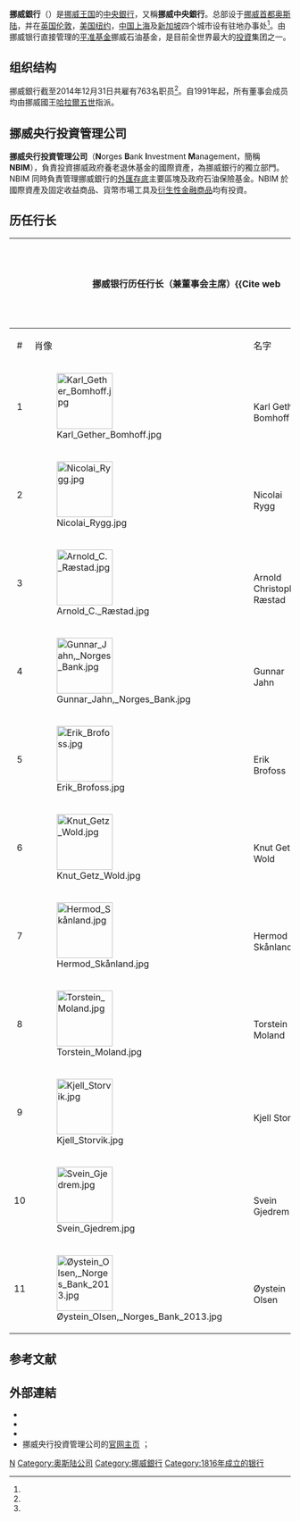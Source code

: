 
{{Infobox Central bank
|bank_name_in_local = Norges Bank<small>{{no icon}}</small>
|image_1 = Norges Bank logo.svg
|image_title_1 = 行徽
|image_2 = Norges Bank Kirkegata.jpg
|image_title_2 = 总部大楼
|headquarters = {{flag|Norway}} [[奥斯陆|奥斯陆]]<ref name="lianxidizsshiyy">{{Cite web |url =http://www.norges-bank.no/en/contact/ |title =CONTACT （Noregs Bank） |author = |date = |publisher ='''''Noregs Bank''''' |language =en |accessdate =2015-05-20 |quote = |archive-date =2020-12-26 |archive-url =https://web.archive.org/web/20201226194712/https://www.norges-bank.no/en/contact/ |dead-url =no }}</ref>
| coordinates    ={{coord|59|54|31.07|N|10|44|36.66|E|region:NO_type:landmark|display=inline,title}}
|established = 1816年6月14日<ref name="fact">{{Cite web |url =http://www.norges-bank.no/en/about/Mandate-and-core-responsibilities/Facts-about-Norges-Bank/ |title =FACTS ABOUT NORGES BANK |author = |date =2014-09-18 |publisher ='''''Noregs Bank''''' |language =en |accessdate =2015-05-20 |quote =Norges Bank was established by Act of the Storting (the Norwegian parliament) of 14 June 1816.Norges Bank is a separate legal entity owned by the state.Norges Bank has 763 employees (31 December 2014).Head office in Oslo, and offices in London, New York, Shanghai and Singapore. |deadurl =yes |archiveurl =https://web.archive.org/web/20141109210802/http://www.norges-bank.no/en/about/Mandate-and-core-responsibilities/Facts-about-Norges-Bank/ |archivedate =2014年11月9日 }}</ref>
| ownership     = [[挪威政府|挪威政府]]<ref name="fact"></ref>
|president = {{link-en|奥斯丁·奥尔森|Øystein Olsen (economist)}}<ref name="hangzhang">{{Cite web |url=http://www.norges-bank.no/en/about/Organisation/Governor/ |format= |title=ØYSTEIN OLSEN |accessdate=2015-05-20 |publisher='''''Noregs Bank''''' |pages= |language=en |doi= |quote=Appointed Governor of Norges Bank as from 1 January 2011 for a term of 6 years. |archive-date=2018-01-27 |archive-url=https://web.archive.org/web/20180127050545/http://www.norges-bank.no/en/about/Organisation/Governor/ |dead-url=no }}</ref><br>（Øystein Olsen）<br>(2011年1月1日任职)
|leader_title = 行长<br>兼董事会主席
|bank_of = {{flag|Norway}}
|currency = [[挪威克朗|挪威克朗]]
|currency_iso = NOK
|reserves =582.8亿[[美元|美元]]<ref name="chubei">{{Cite web|url = https://www.cia.gov/library/publications/the-world-factbook/rankorder/2188rank.html|accessdate = 2015-05-20|title = RESERVES OF FOREIGN EXCHANGE AND GOLD|author = |date = |publisher = '''''The World Factbook'''''|language = en|archiveurl = https://web.archive.org/web/20181226005640/https://www.cia.gov/library/publications/the-world-factbook/rankorder/2188rank.html|archivedate = 2018-12-26|quote = |dead-url = no}}</ref><br>（截至2013年12月31日）
|borrowing_rate = 
|deposit_rate =1%-2%<ref name="lilv">{{Cite web |url = http://no.mofcom.gov.cn/article/jmxw/201303/20130300059691.shtml |accessdate = 2015-05-20|title = 挪央行维持1.5%基准利率不变|author = |date =2013-03-19  |publisher = '''''中华人民共和国驻挪威王国大使馆经济商务参赞处'''''|language = zh-hans |archiveurl=|archivedate=|quote = }}</ref>
|website = [http://www.norges-bank.no/ www.norges-bank.no]
|preceded = 
|succeeded =
|footnotes =
}}
'''挪威銀行'''（{{lang-no|Norges Bank／Noregs Bank}}）是[[挪威王国|挪威王国]]的[[中央銀行|中央銀行]]，又稱'''挪威中央銀行'''。总部设于[[挪威|挪威]][[首都|首都]][[奥斯陆|奥斯陆]]，并在[[英国|英国]][[伦敦|伦敦]]，[[美国|美国]][[纽约|纽约]]，[[中国|中国]][[上海|上海]]及[[新加坡|新加坡]]四个城市设有驻地办事处<ref name="fact"></ref>。由挪威银行直接管理的[[平准基金|平准基金]]挪威石油基金，是目前全世界最大的[[投資|投資]]集团之一。

==组织结构==
挪威銀行截至2014年12月31日共雇有763名职员<ref name="fact"></ref>。自1991年起，所有董事会成员均由挪威國王[[哈拉爾五世|哈拉爾五世]]指派。

== 挪威央行投資管理公司 ==
'''挪威央行投資管理公司'''（'''N'''orges '''B'''ank '''I'''nvestment '''M'''anagement，簡稱 '''NBIM'''），負責投資挪威政府養老退休基金的國際資產，為挪威銀行的獨立部門。NBIM 同時負責管理挪威銀行的[[外匯存底|外匯存底]]主要區塊及政府石油保險基金。NBIM 於國際資產及固定收益商品、貨幣市場工具及[[衍生性金融商品|衍生性金融商品]]均有投資。

== 历任行长 ==
{|class=wikitable
!colspan=5 align=center|'''挪威银行历任行长（兼董事会主席）'''<ref name="lirenzhuxi">{{Cite web
|url = http://www.norges-bank.no/en/about/History/Chairs-of-Norges-Banks-Executive-Board-/
|format = 
|title = CHAIRS OF NORGES BANK'S EXECUTIVE BOARD
|author = 
|date = 2011-01-01
|publisher = '''''Noregs Bank'''''
|language = en
|accessdate = 2015-05-19
|quote = 
|archive-date = 2018-12-24
|archive-url = https://web.archive.org/web/20181224052452/https://www.norges-bank.no/en/about/History/Chairs-of-Norges-Banks-Executive-Board-/
|dead-url = no
}}</ref> 
|-
!#
!肖像
!名字
!任职年份
|-
|1 || [[File:Karl_Gether_Bomhoff.jpg|100px]]||{{link-no|卡尔·格瑟·博姆霍夫|Karl Gether Bomhoff}}<br>Karl Gether Bomhoff || 1893年-1920年
|-
|2 || [[File:Nicolai_Rygg.jpg|100px]]||{{link-en|尼古拉·瑞格|Nicolai Rygg}}<br>Nicolai Rygg || 1920年-1946年
|-
|3 || [[File:Arnold_C._Ræstad.jpg|100px]]||{{link-en|阿诺德·克里斯托弗·雷斯德|Arnold Christopher Ræstad}}<br>Arnold Christopher Ræstad|| 1940年-1945年 
|-
|4 || [[File:Gunnar_Jahn,_Norges_Bank.jpg|100px]]||{{link-en|冈纳·杨|Gunnar Jahn}}<br>Gunnar Jahn || 1946年-1954年
|-
|5 || [[File:Erik_Brofoss.jpg|100px]]||{{link-en|埃里克·布鲁福斯|Erik Brofoss}}<br>Erik Brofoss||1954年-1970年
|-
|6 || [[File:Knut_Getz_Wold.jpg|100px]]||{{link-en|克努特·盖茨·沃尔|Knut Getz Wold}}<br>Knut Getz Wold|| 1970年-1985年
|-
|7 || [[File:Hermod_Skånland.jpg|100px]]||{{link-en|赫尔莫德·斯孔兰|Hermod Skånland}}<br>Hermod Skånland|| 1985年-1993年
|-
|8 || [[File:Torstein_Moland.jpg|100px]]||{{link-en|托尔施泰因·摩兰|Torstein Moland}}<br>Torstein Moland|| 1994年-1995年
|-
|9 || [[File:Kjell_Storvik.jpg|100px]]||{{link-en|谢尔·斯托维克|Kjell Storvik}}<br>Kjell Storvik         || 1996年-1998年
|-
|10 || [[File:Svein_Gjedrem.jpg|100px]]||{{link-en|斯韦恩·耶德雷姆|Svein Gjedrem}}<br>Svein Gjedrem     || 1999年-2010年
|-
|11 || [[File:Øystein_Olsen,_Norges_Bank_2013.jpg|100px]]||{{link-en|奥斯丁·奥尔森|Øystein Olsen (economist)}}<br>Øystein Olsen  || 2011年1月1日<ref name="hangzhang"></ref>-在任
|}

==参考文献==
{{reflist}}
== 外部連結 ==
{{Commons category|Norges Bank|挪威银行}}
*{{facebook|norgesbankkarriere}}
*{{twitter|NorgesBank}}
*{{flickr|photos/norgesbank}}
*挪威央行投資管理公司的[http://www.nbim.no/ 官网主页] {{Wayback|url=http://www.nbim.no/ |date=20130512024451 }}{{no icon}}{{en icon}}；

{{Central banks}}

[[Category:中央银行|N]]
[[Category:奥斯陆公司|Category:奥斯陆公司]]
[[Category:挪威銀行|Category:挪威銀行]]
[[Category:1816年成立的银行|Category:1816年成立的银行]]